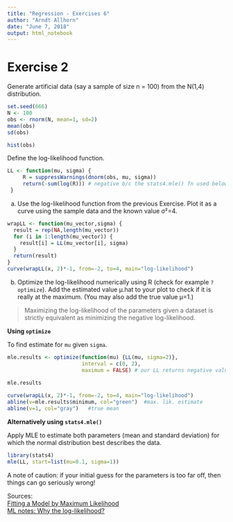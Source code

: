 ```yaml
---
title: "Regression - Exercises 6"
author: "Arndt Allhorn"
date: "June 7, 2018"
output: html_notebook
---
```


# Exercise 2

Generate artificial data (say a sample of size n = 100) from the N(1,4) distribution.

```r
set.seed(666)
N <- 100
obs <- rnorm(N, mean=1, sd=2)
mean(obs)
sd(obs)
```
```r
hist(obs)
```

Define the log-likelihood function.

```r
LL <- function(mu, sigma) {
     R = suppressWarnings(dnorm(obs, mu, sigma))
     return(-sum(log(R))) # negative b/c the stats4.mle() fn used below minimizes
 }
```


(a) Use the log-likelihood function from the previous Exercise. Plot it as a curve using the sample data and the known value σ²=4.

```r

wrapLL <- function(mu_vector,sigma) {
  result = rep(NA,length(mu_vector))
  for (i in 1:length(mu_vector)) {
    result[i] = LL(mu_vector[i], sigma)
  }
  return(result)
}
curve(wrapLL(x, 2)*-1, from=-2, to=4, main="log-likelihood")
```

(b) Optimize the log-likelihood numerically using R (check for example `?optimize`). Add the estimated value µ.hat to your plot to check if it is really at the maximum. (You may also add the true value µ=1.)

>Maximizing the log-likelihood of the parameters given a dataset is strictly equivalent as minimizing the negative log-likelihood. 

**Using `optimize`**

To find estimate for `mu` given `sigma`.

```r
mle.results <- optimize(function(mu) {LL(mu, sigma=2)},
                        interval = c(0, 2),
                        maximum = FALSE) # our LL returns negative values
 
mle.results
```

```r
curve(wrapLL(x, 2)*-1, from=-2, to=4, main="log-likelihood")
abline(v=mle.results$minimum, col="green")  #max. lik. estimate
abline(v=1, col="gray")   #true mean 
```

**Alternatively using `stats4.mle()`**

Apply MLE to estimate both parameters (mean and standard deviation) for which the normal distribution best describes the data.

```r
library(stats4)
mle(LL, start=list(mu=0.1, sigma=1))
```
  
A note of caution: if your initial guess for the parameters is too far off, then things can go seriously wrong! 

Sources:  
[Fitting a Model by Maximum Likelihood](https://datawookie.netlify.com/blog/2013/08/fitting-a-model-by-maximum-likelihood/)  
[ML notes: Why the log-likelihood?](https://blog.metaflow.fr/ml-notes-why-the-log-likelihood-24f7b6c40f83)







